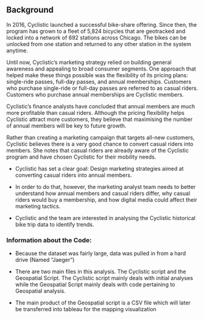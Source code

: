 ## Background 

In 2016, Cyclistic launched a successful bike-share offering. Since then, the program has grown to a fleet of 5,824 bicycles that are geotracked and locked into a network of 692 stations across Chicago. The bikes can be unlocked from one station and returned to any other station in the system anytime.				

Until now, Cyclistic’s marketing strategy relied on building general awareness and appealing to broad consumer segments. One approach that helped make these things possible was the flexibility of its pricing plans: single-ride passes, full-day passes, and annual memberships. Customers who purchase single-ride or full-day passes are referred to as casual riders. Customers who purchase annual memberships are Cyclistic members.	

Cyclistic’s finance analysts have concluded that annual members are much more profitable than casual riders. Although the pricing flexibility helps Cyclistic attract more customers, they believe that maximising the number of annual members will be key to future growth. 

Rather than creating a marketing campaign that targets all-new customers, Cyclistic believes there is a very good chance to convert casual riders into members. She notes that casual riders are already aware of the Cyclistic program and have chosen Cyclistic for their mobility needs.		

* Cyclistic has set a clear goal: Design marketing strategies aimed at converting casual riders into annual members. 

* In order to do that, however, the marketing analyst team needs to better understand how annual members and casual riders differ, why casual riders would buy a membership, and how digital media could affect their marketing tactics. 

* Cyclistic and the team are interested in analysing the Cyclistic historical bike trip data to identify trends. 

### Information about the Code:

* Because the dataset was fairly large, data was pulled in from a hard drive (Named "Jaeger")

* There are two main files in this analysis. The Cyclistic script and the Geospatial Script. The Cyclistic script mainly deals with initial analyses while the Geospatial Script mainly deals with code pertaining to Geospatial analysis. 

* The main product of the Geospatial script is a CSV file which will later be transferred into tableau for the mapping visualization 
